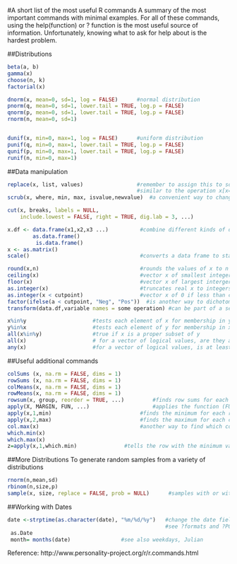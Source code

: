 #A short list of the most useful R commands
A summary of the most important commands with minimal examples.
For all of these commands, using the help(function) or ? function is the most useful source of information. Unfortunately, knowing what to ask for help about is the hardest problem.

##Distributions
```r
beta(a, b)
gamma(x)
choose(n, k)
factorial(x)

dnorm(x, mean=0, sd=1, log = FALSE)      #normal distribution
pnorm(q, mean=0, sd=1, lower.tail = TRUE, log.p = FALSE)
qnorm(p, mean=0, sd=1, lower.tail = TRUE, log.p = FALSE)
rnorm(n, mean=0, sd=1)


dunif(x, min=0, max=1, log = FALSE)      #uniform distribution
punif(q, min=0, max=1, lower.tail = TRUE, log.p = FALSE)
qunif(p, min=0, max=1, lower.tail = TRUE, log.p = FALSE)
runif(n, min=0, max=1)
```

##Data manipulation
```r
replace(x, list, values)                 #remember to assign this to some object i.e., x <- replace(x,x==-9,NA) 
                                         #similar to the operation x[x==-9] <- NA
scrub(x, where, min, max, isvalue,newvalue)  #a convenient way to change particular values (in psych package)

cut(x, breaks, labels = NULL,
    include.lowest = FALSE, right = TRUE, dig.lab = 3, ...)

x.df <- data.frame(x1,x2,x3 ...)          #combine different kinds of data into a data frame
	    as.data.frame()
	     is.data.frame()
x <- as.matrix()
scale()                                   #converts a data frame to standardized scores

round(x,n)                                #rounds the values of x to n decimal places
ceiling(x)                                #vector x of smallest integers > x
floor(x)                                  #vector x of largest interger < x
as.integer(x)                             #truncates real x to integers (compare to round(x,0)
as.integer(x < cutpoint)                  #vector x of 0 if less than cutpoint, 1 if greater than cutpoint)
factor(ifelse(a < cutpoint, "Neg", "Pos"))  #is another way to dichotomize and to make a factor for analysis 
transform(data.df,variable names = some operation) #can be part of a set up for a data set 

x%in%y                     #tests each element of x for membership in y
y%in%x                     #tests each element of y for membership in x
all(x%in%y)                #true if x is a proper subset of y
all(x)                     # for a vector of logical values, are they all true?
any(x)                     #for a vector of logical values, is at least one true?
```

##Useful additional commands
```r
colSums (x, na.rm = FALSE, dims = 1)
rowSums (x, na.rm = FALSE, dims = 1)
colMeans(x, na.rm = FALSE, dims = 1)
rowMeans(x, na.rm = FALSE, dims = 1)
rowsum(x, group, reorder = TRUE, ...)         #finds row sums for each level of a grouping variable
apply(X, MARGIN, FUN, ...)                    #applies the function (FUN) to either rows (1) or columns (2) on object X
apply(x,1,min)                            #finds the minimum for each row
apply(x,2,max)                            #finds the maximum for each column
col.max(x)                                #another way to find which column has the maximum value for each row 
which.min(x)
which.max(x)
z=apply(x,1,which.min)               #tells the row with the minimum value for every column
```

##More Distributions
To generate random samples from a variety of distributions
```r
rnorm(n,mean,sd)
rbinom(n,size,p)
sample(x, size, replace = FALSE, prob = NULL)      #samples with or without replacement
```


##Working with Dates
```r
date <-strptime(as.character(date), "%m/%d/%y")   #change the date field to a internal form for time  
                                                  #see ?formats and ?POSIXlt  
 as.Date
 month= months(date)                #see also weekdays, Julian
```
 
Reference: http://www.personality-project.org/r/r.commands.html